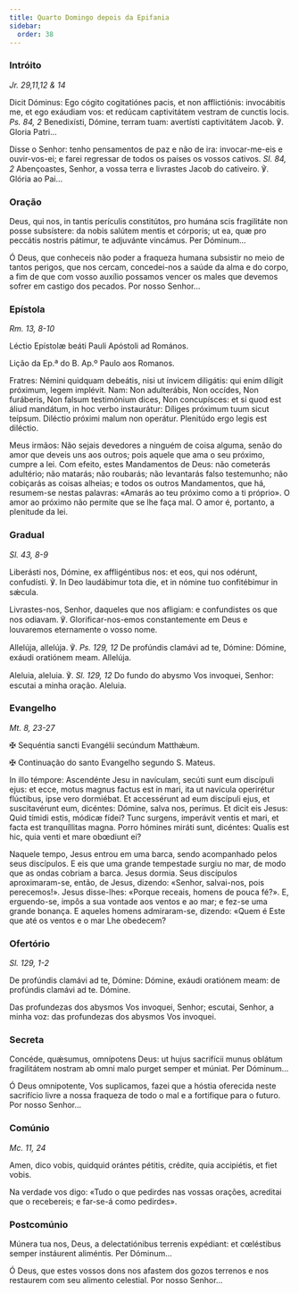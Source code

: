 ```yaml
---
title: Quarto Domingo depois da Epifania
sidebar:
  order: 38
---
```


### Intróito

<em>Jr. 29,11,12 & 14</em>

<div class="side-by-side not-content">

Dicit Dóminus: Ego cógito cogitatiónes pacis, et non afflictiónis: invocábitis me, et ego exáudiam vos: et redúcam captivitátem vestram de cunctis locis. <em>Ps. 84, 2</em> Benedixísti, Dómine, terram tuam: avertísti captivitátem Jacob. ℣. Gloria Patri...

Disse o Senhor: tenho pensamentos de paz e não de ira: invocar-me-eis e ouvir-vos-ei; e farei regressar de todos os países os vossos cativos. <em>Sl. 84, 2</em> Abençoastes, Senhor, a vossa terra e livrastes Jacob do cativeiro. ℣. Glória ao Pai...

</div>

### Oração

<div class="side-by-side not-content">

Deus, qui nos, in tantis perículis constitútos, pro humána scis fragilitáte non posse subsístere: da nobis salútem mentis et córporis; ut ea, quæ pro peccátis nostris pátimur, te adjuvánte vincámus. Per Dóminum...

Ó Deus, que conheceis não poder a fraqueza humana subsistir no meio de tantos perigos, que nos cercam, concedei-nos a saúde da alma e do corpo, a fim de que com vosso auxílio possamos vencer os males que devemos sofrer em castigo dos pecados. Por nosso Senhor...

</div>

### Epístola

<em>Rm. 13, 8-10</em>

<div class="side-by-side not-content">

Léctio Epístolæ beáti Pauli Apóstoli ad Romános.

Lição da Ep.ª do B. Ap.º Paulo aos Romanos.

Fratres: Némini quidquam debeátis, nisi ut ínvicem diligátis: qui enim díligit próximum, legem implévit. Nam: Non adulterábis, Non occídes, Non furáberis, Non falsum testimónium dices, Non concupísces: et si quod est áliud mandátum, in hoc verbo instaurátur: Díliges próximum tuum sicut teípsum. Diléctio próximi malum non operátur. Plenitúdo ergo legis est diléctio.

Meus irmãos: Não sejais devedores a ninguém de coisa alguma, senão do amor que deveis uns aos outros; pois aquele que ama o seu próximo, cumpre a lei. Com efeito, estes Mandamentos de Deus: não cometerás adultério; não matarás; não roubarás; não levantarás falso testemunho; não cobiçarás as coisas alheias; e todos os outros Mandamentos, que há, resumem-se nestas palavras: «Amarás ao teu próximo como a ti próprio». O amor ao próximo não permite que se lhe faça mal. O amor é, portanto, a plenitude da lei.

</div>

### Gradual

<em>Sl. 43, 8-9</em>

<div class="side-by-side not-content">

Liberásti nos, Dómine, ex affligéntibus nos: et eos, qui nos odérunt, confudísti. ℣. In Deo laudábimur tota die, et in nómine tuo confitébimur in sǽcula.

Livrastes-nos, Senhor, daqueles que nos afligiam: e confundistes os que nos odiavam. ℣. Glorificar-nos-emos constantemente em Deus e louvaremos eternamente o vosso nome.

Allelúja, allelúja. ℣. <em>Ps. 129, 12</em> De profúndis clamávi ad te, Dómine: Dómine, exáudi oratiónem meam. Allelúja.

Aleluia, aleluia. ℣. <em>Sl. 129, 12</em> Do fundo do abysmo Vos invoquei, Senhor: escutai a minha oração. Aleluia.

</div>

### Evangelho

<em>Mt. 8, 23-27</em>

<div class="side-by-side not-content">

<span class="cross text-red-500">✠</span> Sequéntia sancti Evangélii secúndum Matthǽum.

<span class="cross text-red-500">✠</span> Continuação do santo Evangelho segundo S. Mateus.

In illo témpore: Ascendénte Jesu in navículam, secúti sunt eum discípuli ejus: et ecce, motus magnus factus est in mari, ita ut navícula operirétur flúctibus, ipse vero dormiébat. Et accessérunt ad eum discípuli ejus, et suscitavérunt eum, dicéntes: Dómine, salva nos, perímus. Et dicit eis Jesus: Quid tímidi estis, módicæ fídei? Tunc surgens, imperávit ventis et mari, et facta est tranquíllitas magna. Porro hómines miráti sunt, dicéntes: Qualis est hic, quia venti et mare obœdiunt ei?

Naquele tempo, Jesus entrou em uma barca, sendo acompanhado pelos seus discípulos. E eis que uma grande tempestade surgiu no mar, de modo que as ondas cobriam a barca. Jesus dormia. Seus discípulos aproximaram-se, então, de Jesus, dizendo: «Senhor, salvai-nos, pois perecemos!». Jesus disse-lhes: «Porque receais, homens de pouca fé?». E, erguendo-se, impôs a sua vontade aos ventos e ao mar; e fez-se uma grande bonança. E aqueles homens admiraram-se, dizendo: «Quem é Este que até os ventos e o mar Lhe obedecem?

</div>

### Ofertório

<em>Sl. 129, 1-2</em>

<div class="side-by-side not-content">

De profúndis clamávi ad te, Dómine: Dómine, exáudi oratiónem meam: de profúndis clamávi ad te. Dómine.

Das profundezas dos abysmos Vos invoquei, Senhor; escutai, Senhor, a minha voz: das profundezas dos abysmos Vos invoquei.

</div>

### Secreta

<div class="side-by-side not-content">

Concéde, quǽsumus, omnípotens Deus: ut hujus sacrifícii munus oblátum fragilitátem nostram ab omni malo purget semper et múniat. Per Dóminum...

Ó Deus omnipotente, Vos suplicamos, fazei que a hóstia oferecida neste sacrifício livre a nossa fraqueza de todo o mal e a fortifique para o futuro. Por nosso Senhor...

</div>

### Comúnio

<em>Mc. 11, 24</em>

<div class="side-by-side not-content">

Amen, dico vobis, quidquid orántes pétitis, crédite, quia accipiétis, et fiet vobis.

Na verdade vos digo: «Tudo o que pedirdes nas vossas orações, acreditai que o recebereis; e far-se-á como pedirdes».

</div>

### Postcomúnio

<div class="side-by-side not-content">

Múnera tua nos, Deus, a delectatiónibus terrenis expédiant: et cœléstibus semper instáurent aliméntis. Per Dóminum...

Ó Deus, que estes vossos dons nos afastem dos gozos terrenos e nos restaurem com seu alimento celestial. Por nosso Senhor...

</div>
